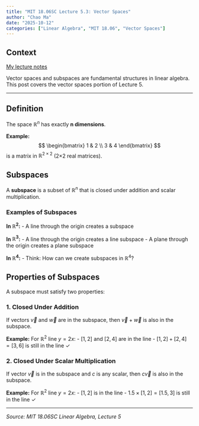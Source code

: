 ```yaml
---
title: "MIT 18.06SC Lecture 5.3: Vector Spaces"
author: "Chao Ma"
date: "2025-10-12"
categories: ["Linear Algebra", "MIT 18.06", "Vector Spaces"]
---
```


## Context

[My lecture notes](https://github.com/ickma2311/foundations/blob/main/MIT18.06SC/lecture05/5.3_space.md)

Vector spaces and subspaces are fundamental structures in linear algebra. This post covers the vector spaces portion of Lecture 5.

---

## Definition

The space $\mathbb{R}^n$ has exactly **n dimensions**.

**Example:**
$$
\begin{bmatrix} 1 & 2 \\ 3 & 4 \end{bmatrix}
$$
is a matrix in $\mathbb{R}^{2 \times 2}$ (2×2 real matrices).

## Subspaces

A **subspace** is a subset of $\mathbb{R}^n$ that is closed under addition and scalar multiplication.

### Examples of Subspaces

**In $\mathbb{R}^2$:**
- A line through the origin creates a subspace

**In $\mathbb{R}^3$:**
- A line through the origin creates a line subspace
- A plane through the origin creates a plane subspace

**In $\mathbb{R}^4$:**
- Think: How can we create subspaces in $\mathbb{R}^4$?

## Properties of Subspaces

A subspace must satisfy two properties:

### 1. Closed Under Addition

If vectors $\vec{v}$ and $\vec{w}$ are in the subspace, then $\vec{v} + \vec{w}$ is also in the subspace.

**Example:** For $\mathbb{R}^2$ line $y=2x$:
- $[1,2]$ and $[2,4]$ are in the line
- $[1,2] + [2,4] = [3,6]$ is still in the line ✓

### 2. Closed Under Scalar Multiplication

If vector $\vec{v}$ is in the subspace and $c$ is any scalar, then $c\vec{v}$ is also in the subspace.

**Example:** For $\mathbb{R}^2$ line $y=2x$:
- $[1,2]$ is in the line
- $1.5 \times [1,2] = [1.5, 3]$ is still in the line ✓

---

*Source: MIT 18.06SC Linear Algebra, Lecture 5*
